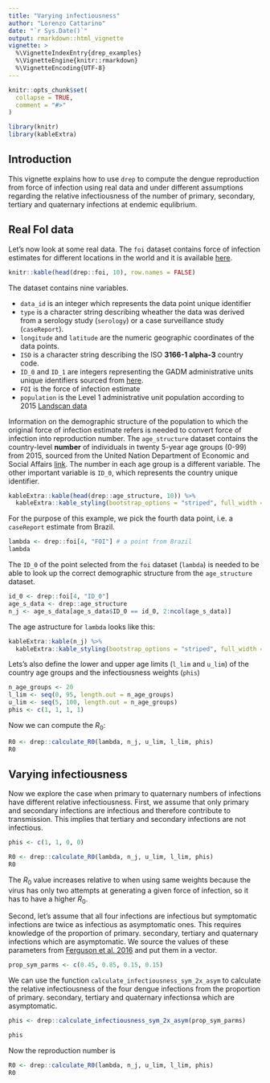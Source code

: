 ```yaml
---
title: "Varying infectiousness"
author: "Lorenzo Cattarino"
date: "`r Sys.Date()`"
output: rmarkdown::html_vignette
vignette: >
  %\VignetteIndexEntry{drep_examples}
  %\VignetteEngine{knitr::rmarkdown}
  %\VignetteEncoding{UTF-8}
---
```


```r
knitr::opts_chunk$set(
  collapse = TRUE,
  comment = "#>"
)
```

```r
library(knitr)
library(kableExtra)
```

## Introduction

This vignette explains how to use `drep` to compute the dengue reproduction from force of infection using real data and under different assumptions regarding the relative infectiousness of the number of primary, secondary, tertiary and quaternary infections at endemic equlibrium.  

## Real FoI data 

Let's now look at some real data. The `foi` dataset contains force of infection estimates for different locations in the world and it is available [here](https://mrcdata.dide.ic.ac.uk/_dengue/dengue.php).

```r
knitr::kable(head(drep::foi, 10), row.names = FALSE)
```

The dataset contains nine variables.

* `data_id` is an integer which represents the data point unique identifier 
* `type` is a character string describing wheather the data was derived from a serology study (`serology`) or a case surveillance study (`caseReport`).
* `longitude` and `latitude` are the numeric geographic coordinates of the data points.
* `ISO` is a character string describing the ISO **3166-1 alpha-3** country code.
* `ID_0` and `ID_1` are integers representing the GADM administrative units unique identifiers sourced from [here](http://gadm.org/). 
* `FOI` is the force of infection estimate
* `population` is the Level 1 administrative unit population according to 2015 [Landscan data](http://web.ornl.gov/sci/landscan/)

Information on the demographic structure of the population to which the original force of infection estimate refers is needed to convert force of infection into reproduction number. The `age_structure` dataset contains the country-level **number** of individuals in twenty 5-year age groups (0-99) from 2015, sourced from the United Nation Department of Economic and Social Affairs [link](https://population.un.org/wpp/Download/Standard/Population/). The number in each age group is a different variable. The other important variable is `ID_0`, which represents the country unique identifier. 

```r
kableExtra::kable(head(drep::age_structure, 10)) %>%
  kableExtra::kable_styling(bootstrap_options = "striped", full_width = FALSE)
```

For the purpose of this example, we pick the fourth data point, i.e. a `caseReport` estimate from Brazil.

```r
lambda <- drep::foi[4, "FOI"] # a point from Brazil
lambda
```

The `ID_0` of the point selected from the `foi` dataset (`lambda`) is needed to be able to look up the correct demographic structure from the `age_structure` dataset.  

```r
id_0 <- drep::foi[4, "ID_0"]
age_s_data <- drep::age_structure
n_j <- age_s_data[age_s_data$ID_0 == id_0, 2:ncol(age_s_data)]
```

The age astructure for `lambda` looks like this:

```r
kableExtra::kable(n_j) %>%
  kableExtra::kable_styling(bootstrap_options = "striped", full_width = FALSE)
```

Lets's also define the lower and upper age limits (`l_lim` and `u_lim`) of the country age groups and the infectiousness weights (`phis`)  

```r
n_age_groups <- 20
l_lim <- seq(0, 95, length.out = n_age_groups)
u_lim <- seq(5, 100, length.out = n_age_groups)
phis <- c(1, 1, 1, 1)
```

Now we can compute the $R_0$:

```r
R0 <- drep::calculate_R0(lambda, n_j, u_lim, l_lim, phis)
R0
```

## Varying infectiousness

Now we explore the case when primary to quaternary numbers of infections have different relative infectiousness. First, we assume that only primary and secondary infections are infectious and therefore contribute to transmission. This implies that tertiary and secondary infections are not infectious.

```r
phis <- c(1, 1, 0, 0)

R0 <- drep::calculate_R0(lambda, n_j, u_lim, l_lim, phis)
R0
```

The $R_0$ value increases relative to when using same weights because the virus has only two attempts at generating a given force of infection, so it has to have a higher $R_0$.

Second, let's assume that all four infections are infectious but symptomatic infections are twice as infectious as asymptomatic ones. This requires knowledge of the proportion of primary. secondary, tertiary and quaternary infections which are asymptomatic. We source the values of these parameters from [Ferguson et al. 2016](https://science.sciencemag.org/content/353/6303/1033) and put them in a vector.

```r
prop_sym_parms <- c(0.45, 0.85, 0.15, 0.15)
```

We can use the function `calculate_infectiousness_sym_2x_asym` to calculate the relative infectiousness of the four dengue infections from the proportion of primary. secondary, tertiary and quaternary infectionsa which are asymptomatic.

```r
phis <- drep::calculate_infectiousness_sym_2x_asym(prop_sym_parms)

phis
```

Now the reproduction number is

```r
R0 <- drep::calculate_R0(lambda, n_j, u_lim, l_lim, phis)
R0
```
